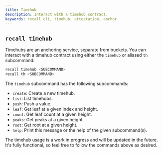 ```yaml
---
title: Timehub
description: Interact with a timehub contract.
keywords: recall cli, timehub, attestation, anchor
---
```


## `recall timehub`

Timehubs are an anchoring service, separate from buckets. You can interact with a timehub contract
using either the `timehub` or aliased `th` subcommand:

```sh
recall timehub <SUBCOMMAND>
recall th <SUBCOMMAND>
```

The `timehub` subcommand has the following subcommands:

- `create`: Create a new timehub.
- `list`: List timehubs.
- `push`: Push a value.
- `leaf`: Get leaf at a given index and height.
- `count`: Get leaf count at a given height.
- `peaks`: Get peaks at a given height.
- `root`: Get root at a given height.
- `help`: Print this message or the help of the given subcommand(s).

<Callout type="info">

The timehub usage is a work in progress and will be updated in the future. It's fully functional, so
feel free to follow the commands above as desired.

</Callout>
